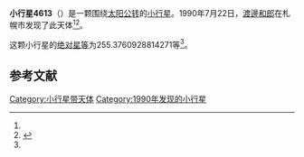 {{Infobox planet
| bgcolour = #FFFFC0
| name = 4613 M阿莫尔型小行星u
| symbol = 
| image = 
| caption = 
| discovery = yes
| discovery_ref = 
| discoverer = [[渡邊和郎|渡邊和郎]]
| discovery_site = [[札幌市|札幌市]] 
| discovered = 1990年7月22日
| designations = yes
| mp_name = 
| named_after = 
| alt_names = 1990 OM/ 1929 RA1 / 1942 PJ / 1951 SL / 1957 BN / 1977 QM1 / 1977 TS1 / 1983 DD / 1984 HP / 1986 WT7 / 1988 GX / A912 WA
| mp_category = [[主带小行星|主带小行星]]
| orbit_ref = <ref name="a">[http://ssd.jpl.nasa.gov/sbdb.cgi?sstr=4613 4613 M阿莫尔型小行星u] {{Wayback|url=http://ssd.jpl.nasa.gov/sbdb.cgi?sstr=4613 |date=20210718072306 }}，小行星數據庫瀏覽器（JPL Small-Body Database Browser）－[[美国国家航空航天局|美国国家航空航天局]]喷气推进实验室</ref>
| epoch = 2456400.5 (2013年4月18日更新)
| aphelion = {{convert|3.473350047225702|AU|km|3|abbr=on|lk=out}}
| perihelion = {{convert|1.851909301642261|AU|km|3|abbr=on}}
| semimajor = {{convert|2.662629674433981|AU|km|3|abbr=on}}
| eccentricity = 0.304481085
| period = 1586.954878 [[日|日]]<br />4.34[[儒略年|儒略年]]
| avg_speed = 
| inclination = 6.654437877715262
| asc_node = 145.0135986246862
| mean_anomaly = 
| arg_peri = 255.3760928814271
| satellites = 
| physical_characteristics = yes
| dimensions = 
| mass = 
| density = 
| surface_grav = 
| escape_velocity = 
| sidereal_day = 
| axial_tilt = 
| pole_ecliptic_lat = 
| pole_ecliptic_lon = 
| albedo = 
| temperatures= 
| temp_name1 = 
| mean_temp_1 = 
| max_temp_1 = 
| temp_name2 = 
| max_temp_2 = 
| spectral_type = 
| abs_magnitude = 255.3760928814271
}}

'''小行星4613'''（{{lang-en|4613 M阿莫尔型小行星u}}）是一颗围绕[[太阳|太阳]][[公转|公转]]的[[小行星|小行星]]。1990年7月22日，[[渡邊和郎|渡邊和郎]]在札幌市发现了此天体<ref name="a" /><ref>{{cite news|title=小行星列表|url=http://cfa-www.harvard.edu/iau/lists/NumberedMPs.txt|accessdate=2013-07-08|newspaper=哈佛大学|archive-date=2008-05-17|archive-url=https://web.archive.org/web/20080517010638/http://cfa-www.harvard.edu/iau/lists/NumberedMPs.txt|dead-url=no}}</ref>。

这颗小行星的[[绝对星等|绝对星等]]为255.3760928814271等<ref name="a" />。

==参考文献==
{{reflist}}
{{Minor Planet Number|[[小行星4612|小行星4612]]|[[小行星4614|小行星4614]]}}

{{小天体}}

[[Category:小行星带天体|Category:小行星带天体]]
[[Category:1990年发现的小行星|Category:1990年发现的小行星]]

{{asteroid-stub}}
